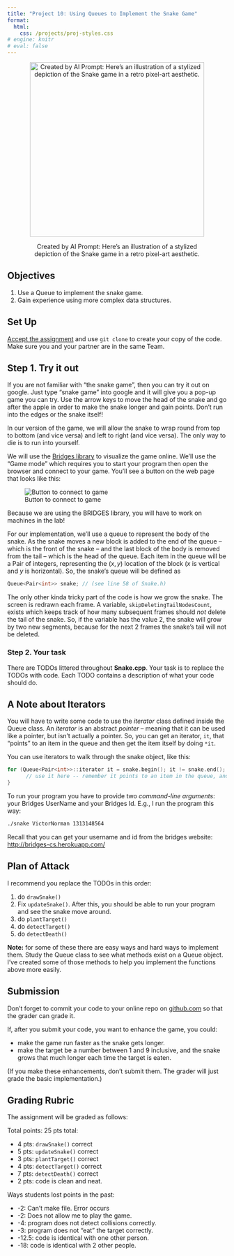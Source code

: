 ```yaml
---
title: "Project 10: Using Queues to Implement the Snake Game"
format: 
  html:
    css: /projects/proj-styles.css
# engine: knitr
# eval: false
---
```


<center>

<figure>

<img src="/images/projects/proj10-snake.png" alt="Created by AI Prompt: Here’s an illustration of a stylized depiction of the Snake game in a retro pixel-art aesthetic." width="400"/>

<figcaption>Created by AI Prompt: Here’s an illustration of a stylized depiction of the Snake game in a retro pixel-art aesthetic.</figcaption>

</figure>

</center>

## Objectives

1.  Use a Queue to implement the snake game.
2.  Gain experience using more complex data structures.

## Set Up

[Accept the assignment](){target="_blank"} and use `git clone` to create your copy of the code. Make sure you and your partner are in the same Team.

## Step 1. Try it out

If you are not familiar with "the snake game", then you can try it out on google. Just type "snake game" into google and it will give you a pop-up game you can try. Use the arrow keys to move the head of the snake and go after the apple in order to make the snake longer and gain points. Don't run into the edges or the snake itself!

In our version of the game, we will allow the snake to wrap round from top to bottom (and vice versa) and left to right (and vice versa). The only way to die is to run into yourself.

We will use the [Bridges library](http://bridges-cs.herokuapp.com/signup) to visualize the game online. We'll use the "Game mode" which requires you to start your program then open the browser and connect to your game. You'll see a button on the web page that looks like this:

![Button to connect to game](/projects/imgs/proj9-button.png)

::: callout-warning
Because we are using the BRIDGES library, you will have to work on machines in the lab!
:::

For our implementation, we'll use a queue to represent the body of the snake. As the snake moves a new block is added to the end of the queue -- which is the front of the snake -- and the last block of the body is removed from the tail -- which is the head of the queue. Each item in the queue will be a Pair of integers, representing the $(x, y)$ location of the block ($x$ is vertical and $y$ is horizontal). So, the snake's queue will be defined as

``` cpp
Queue<Pair<int>> snake; // (see line 58 of Snake.h)
```

The only other kinda tricky part of the code is how we grow the snake. The screen is redrawn each frame. A variable, `skipDeletingTailNodesCount`, exists which keeps track of how many subsequent frames should *not* delete the tail of the snake. So, if the variable has the value 2, the snake will grow by two new segments, because for the next 2 frames the snake's tail will not be deleted.

### Step 2. Your task

There are TODOs littered throughout **Snake.cpp**. Your task is to replace the TODOs with code. Each TODO contains a description of what your code should do.

::: callout-note
## A Note about Iterators

You will have to write some code to use the *iterator* class defined inside the Queue class. An *iterator* is an abstract *pointer* -- meaning that it can be used like a pointer, but isn't actually a pointer. So, you can get an iterator, `it`, that "points" to an item in the queue and then get the item itself by doing `*it`.

You can use iterators to walk through the snake object, like this:

``` cpp
for (Queue<Pair<int>>::iterator it = snake.begin(); it != snake.end(); it++) {
      // use it here -- remember it points to an item in the queue, and those items are Pair objects.
}
```
:::

To run your program you have to provide two *command-line arguments*: your Bridges UserName and your Bridges Id. E.g., I run the program this way:

``` bash
./snake VictorNorman 1313148564
```

Recall that you can get your username and id from the bridges website: <http://bridges-cs.herokuapp.com/>

## Plan of Attack

I recommend you replace the TODOs in this order:

1.  do `drawSnake()`
2.  Fix `updateSnake()`. After this, you should be able to run your program and see the snake move around.
3.  do `plantTarget()`
4.  do `detectTarget()`
5.  do `detectDeath()`

**Note:** for some of these there are easy ways and hard ways to implement them. Study the Queue class to see what methods exist on a Queue object. I've created some of those methods to help you implement the functions above more easily.

## Submission

Don't forget to commit your code to your online repo on [github.com](https://github.com/) so that the grader can grade it.

If, after you submit your code, you want to enhance the game, you could:

-   make the game run faster as the snake gets longer.
-   make the target be a number between 1 and 9 inclusive, and the snake grows that much longer each time the target is eaten.

(If you make these enhancements, don't submit them. The grader will just grade the basic implementation.)

## Grading Rubric

The assignment will be graded as follows:

Total points: 25 pts total:

-   4 pts: `drawSnake()` correct
-   5 pts: `updateSnake()` correct
-   3 pts: `plantTarget()` correct
-   4 pts: `detectTarget()` correct
-   7 pts: `detectDeath()` correct
-   2 pts: code is clean and neat.

Ways students lost points in the past:

-   -2: Can't make file. Error occurs
-   -2: Does not allow me to play the game.
-   -4: program does not detect collisions correctly.
-   -3: program does not "eat" the target correctly.
-   -12.5: code is identical with one other person.
-   -18: code is identical with 2 other people.